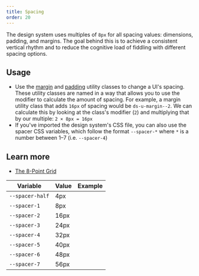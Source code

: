 ```yaml
---
title: Spacing
order: 20
---
```


The design system uses multiples of `8px` for all spacing values: dimensions, padding, and margins. The goal behind this is to achieve a consistent vertical rhythm and to reduce the cognitive load of fiddling with different spacing options.

## Usage

- Use the [margin](/utilities/margin/) and [padding](/utilities/padding/) utility classes to change a UI's spacing. These utility classes are named in a way that allows you to use the modifier to calculate the amount of spacing. For example, a margin utility class that adds `16px` of spacing would be `ds-u-margin--2`. We can calculate this by looking at the class's modifier (`2`) and multiplying that by our multiple: `2 × 8px = 16px`
- If you've imported the design system's CSS file, you can also use the spacer CSS variables, which follow the format `--spacer-*` where `*` is a number between 1–7 (i.e. `--spacer-4`)

## Learn more

- [The 8-Point Grid](https://spec.fm/specifics/8-pt-grid)

| Variable        | Value | Example                                                      |
| --------------- | ----- | ------------------------------------------------------------ |
| `--spacer-half` | 4px   | <div class="ds-u-fill--secondary example-spacer-half"></div> |
| `--spacer-1`    | 8px   | <div class="ds-u-fill--secondary example-spacer-1"></div>    |
| `--spacer-2`    | 16px  | <div class="ds-u-fill--secondary example-spacer-2"></div>    |
| `--spacer-3`    | 24px  | <div class="ds-u-fill--secondary example-spacer-3"></div>    |
| `--spacer-4`    | 32px  | <div class="ds-u-fill--secondary example-spacer-4"></div>    |
| `--spacer-5`    | 40px  | <div class="ds-u-fill--secondary example-spacer-5"></div>    |
| `--spacer-6`    | 48px  | <div class="ds-u-fill--secondary example-spacer-6"></div>    |
| `--spacer-7`    | 56px  | <div class="ds-u-fill--secondary example-spacer-7"></div>    |
